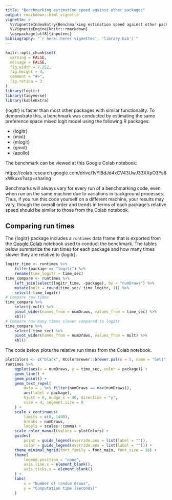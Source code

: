 ```yaml
---
title: "Benchmarking estimation speed against other packages"
output: rmarkdown::html_vignette
vignette: >
  %\VignetteIndexEntry{Benchmarking estimation speed against other packages}
  %\VignetteEngine{knitr::rmarkdown}
  \usepackage[utf8]{inputenc}
bibliography: "`r here::here('vignettes', 'library.bib')`"
---
```


```r
knitr::opts_chunk$set(
  warning = FALSE,
  message = FALSE,
  fig.width = 7.252,
  fig.height = 4,
  comment = "#>",
  fig.retina = 3
)
library(logitr)
library(tidyverse)
library(kableExtra)
```


{logitr} is faster than most other packages with similar functionality. To demonstrate this, a benchmark was conducted by estimating the same preference space mixed logit model using the following R packages:

- {logitr}
- {mixl}
- {mlogit}
- {gmnl}
- {apollo}

The benchmark can be viewed at this Google Colab notebook:

https://colab.research.google.com/drive/1vYlBdJd4xCV43UwJ33XXpO3Ys8xWkuxx?usp=sharing

Benchmarks will always vary for every run of a benchmarking code, even when run on the same machine due to variations in background processes. Thus, if you run this code yourself on a different machine, your results may vary, though the overall order and trends in terms of each package's relative speed should be similar to those from the Colab notebook.

## Comparing run times 

The {logitr} package includes a `runtimes` data frame that is exported from the [Google Colab](https://colab.research.google.com/drive/1vYlBdJd4xCV43UwJ33XXpO3Ys8xWkuxx?usp=sharing) notebook used to conduct the benchmark. The tables below summarize the run times for each package and how many times slower they are relative to {logitr}.

```r
logitr_time <- runtimes %>%
    filter(package == "logitr") %>%
    rename(time_logitr = time_sec)
time_compare <- runtimes %>%
    left_join(select(logitr_time, -package), by = "numDraws") %>%
    mutate(mult = round(time_sec/ time_logitr, 1)) %>%
    select(-time_logitr)
# Compare raw times
time_compare %>%
    select(-mult) %>%
    pivot_wider(names_from = numDraws, values_from = time_sec) %>% 
    kbl()
# Compare how many times slower compared to logitr
time_compare %>%
    select(-time_sec) %>%
    pivot_wider(names_from = numDraws, values_from = mult) %>% 
    kbl()
```

The code below plots the relative run times from the Colab notebook.

```r
plotColors <- c("black", RColorBrewer::brewer.pal(n = 5, name = "Set1"), "gold")
runtimes %>% 
    ggplot(aes(x = numDraws, y = time_sec, color = package)) +
    geom_line() +
    geom_point() +
    geom_text_repel(
        data = . %>% filter(numDraws == max(numDraws)),
        aes(label = package),
        hjust = 0, nudge_x = 40, direction = "y",
        size = 4, segment.size = 0
    ) +
    scale_x_continuous(
        limits = c(0, 1400),
        breaks = numDraws,
        labels = scales::comma) +
    scale_color_manual(values = plotColors) +
    guides(
        point = guide_legend(override.aes = list(label = "")),
        color = guide_legend(override.aes = list(label = ""))) +
    theme_minimal_hgrid(font_family = font_main, font_size = 16) +
    theme(
        legend.position = "none",
        axis.line.x = element_blank(),
        axis.ticks.x = element_blank()
    ) +
    labs(
        x = "Number of random draws",
        y = "Computation time (seconds)"
    )
```
